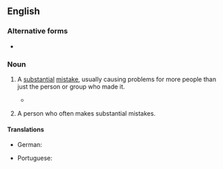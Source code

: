 {{also|screw-up|screw up}}

==English==

===Alternative forms===
* {{l|en|screw-up}}

===Noun===
{{en-noun}}

# {{lb|en|colloquial}} A [[substantial]] [[mistake]], usually causing problems for more people than just the person or group who made it.
#* {{quote-book
|year=1977
|author=John Osborne
|title=White House watch: the Ford years‎
|page=147
|passage=The Ford administration emerged in better shape than it deserved from the fantastic '''screw-up''' that preceded the release of the Rockefeller...}}
# {{lb|en|colloquial}} A person who often makes substantial mistakes.

====Translations====
{{trans-top|substantial mistake}}
{{trans-mid}}
{{trans-bottom}}

{{trans-top|person who often makes substantial mistakes}}
* German: {{t+|de|Versager|m}}
{{trans-mid}}
* Portuguese: {{t+|pt|vacilão|m}}
{{trans-bottom}}